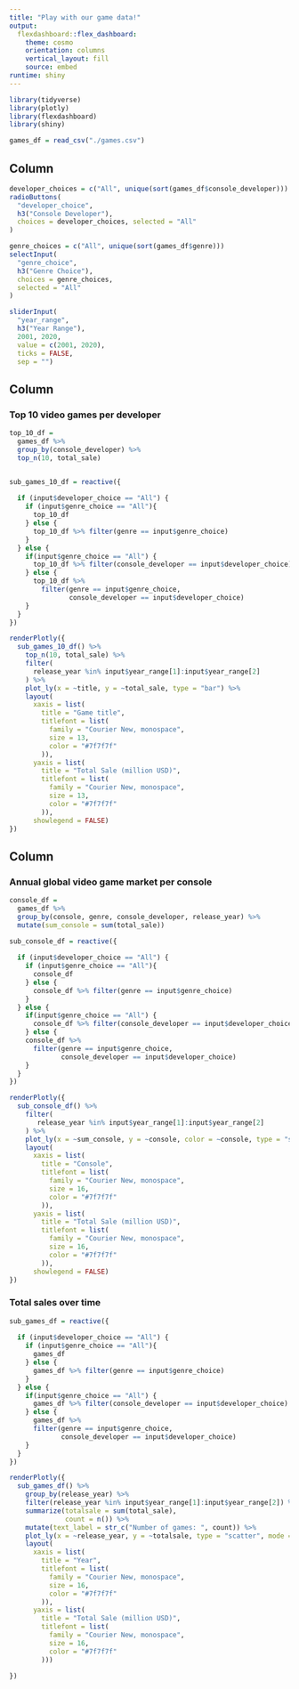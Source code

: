 ```yaml
---
title: "Play with our game data!"
output: 
  flexdashboard::flex_dashboard:
    theme: cosmo
    orientation: columns
    vertical_layout: fill
    source: embed
runtime: shiny
---
```


<style>                     
.navbar {
  background-color:black;
  border-color:black;
}
</style> 

```r
library(tidyverse)
library(plotly)
library(flexdashboard)
library(shiny)
```

```r
games_df = read_csv("./games.csv")
```

Column {.sidebar}
-----------------------------------------------------------------------

```r
developer_choices = c("All", unique(sort(games_df$console_developer)))
radioButtons(
  "developer_choice",
  h3("Console Developer"),
  choices = developer_choices, selected = "All"
)

genre_choices = c("All", unique(sort(games_df$genre)))
selectInput(
  "genre_choice",
  h3("Genre Choice"),
  choices = genre_choices,
  selected = "All"
)

sliderInput(
  "year_range",
  h3("Year Range"),
  2001, 2020, 
  value = c(2001, 2020),
  ticks = FALSE,
  sep = "")
```


Column {data-width=650}
-----------------------------------------------------------------------
### Top 10 video games per developer

```r
top_10_df = 
  games_df %>% 
  group_by(console_developer) %>% 
  top_n(10, total_sale)


sub_games_10_df = reactive({
  
  if (input$developer_choice == "All") {
    if (input$genre_choice == "All"){
      top_10_df
    } else {
      top_10_df %>% filter(genre == input$genre_choice)
    }
  } else {
    if(input$genre_choice == "All") {
      top_10_df %>% filter(console_developer == input$developer_choice)
    } else {
      top_10_df %>% 
        filter(genre == input$genre_choice,
               console_developer == input$developer_choice)
    }
  }
})

renderPlotly({
  sub_games_10_df() %>% 
    top_n(10, total_sale) %>% 
    filter(
      release_year %in% input$year_range[1]:input$year_range[2] 
    ) %>% 
    plot_ly(x = ~title, y = ~total_sale, type = "bar") %>%
    layout(
      xaxis = list(
        title = "Game title",
        titlefont = list(
          family = "Courier New, monospace",
          size = 13,
          color = "#7f7f7f"
        )),
      yaxis = list(
        title = "Total Sale (million USD)",
        titlefont = list(
          family = "Courier New, monospace",
          size = 13,
          color = "#7f7f7f"
        )),
      showlegend = FALSE)
})

```

Column {data-width=550}
-----------------------------------------------------------------------

### Annual global video game market per console

```r
console_df = 
  games_df %>% 
  group_by(console, genre, console_developer, release_year) %>% 
  mutate(sum_console = sum(total_sale))

sub_console_df = reactive({
  
  if (input$developer_choice == "All") {
    if (input$genre_choice == "All"){
      console_df
    } else {
      console_df %>% filter(genre == input$genre_choice)
    }
  } else {
    if(input$genre_choice == "All") {
      console_df %>% filter(console_developer == input$developer_choice)
    } else {
    console_df %>% 
      filter(genre == input$genre_choice,
             console_developer == input$developer_choice)
    }
  }
})

renderPlotly({
  sub_console_df() %>% 
    filter(
       release_year %in% input$year_range[1]:input$year_range[2] 
    ) %>% 
    plot_ly(x = ~sum_console, y = ~console, color = ~console, type = "scatter") %>% 
    layout(
      xaxis = list(
        title = "Console",
        titlefont = list(
          family = "Courier New, monospace",
          size = 16,
          color = "#7f7f7f"
        )),
      yaxis = list(
        title = "Total Sale (million USD)",
        titlefont = list(
          family = "Courier New, monospace",
          size = 16,
          color = "#7f7f7f"
        )),
      showlegend = FALSE)
})
```

### Total sales over time

```r
sub_games_df = reactive({
  
  if (input$developer_choice == "All") {
    if (input$genre_choice == "All"){
      games_df
    } else {
      games_df %>% filter(genre == input$genre_choice)
    }
  } else {
    if(input$genre_choice == "All") {
      games_df %>% filter(console_developer == input$developer_choice)
    } else {
      games_df %>% 
      filter(genre == input$genre_choice,
             console_developer == input$developer_choice)
    }
  }
})

renderPlotly({
  sub_games_df() %>%
    group_by(release_year) %>% 
    filter(release_year %in% input$year_range[1]:input$year_range[2]) %>%
    summarize(totalsale = sum(total_sale),
              count = n()) %>%
    mutate(text_label = str_c("Number of games: ", count)) %>%
    plot_ly(x = ~release_year, y = ~totalsale, type = "scatter", mode = "lines", text = ~text_label) %>% 
    layout(
      xaxis = list(
        title = "Year",
        titlefont = list(
          family = "Courier New, monospace",
          size = 16,
          color = "#7f7f7f"
        )),
      yaxis = list(
        title = "Total Sale (million USD)",
        titlefont = list(
          family = "Courier New, monospace",
          size = 16,
          color = "#7f7f7f"
        )))

})
```